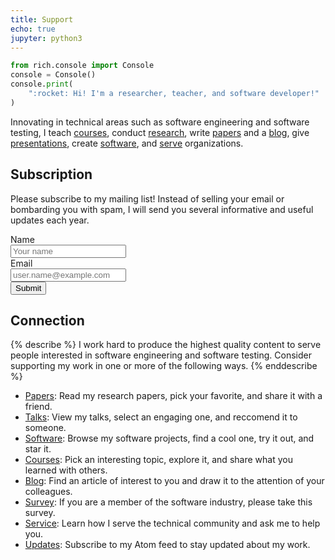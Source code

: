 ```yaml
---
title: Support
echo: true
jupyter: python3
---
```


```python
from rich.console import Console
console = Console()
console.print(
    ":rocket: Hi! I'm a researcher, teacher, and software developer!"
)
```

Innovating in technical areas such as software engineering and software testing,
I teach [courses](teaching/index.qmd), conduct [research](research/index.qmd),
write [papers](research/papers/index.qmd) and a [blog](blog/index.qmd), give
[presentations](research/presentations/index.qmd), create
[software](software/index.qmd), and [serve](service/index.qmd) organizations.

## Subscription

Please subscribe to my mailing list! Instead of selling your email or bombarding you with spam, I will send you several
informative and useful updates each year. <br>

```{=html}
<form name="mailinglist" method="POST" action="/emailthanks/" netlify-honeypot="bot-field" netlify>

  <!-- Request the name -->
  <div class="form-group">
    <label for="name">Name</label >
    <div class="row">
      <div class="col">
        <input type="text" class="form-control" name="name" id="name" placeholder="Your name" required>
      </div>
    </div>
  </div>

  <!-- Request the email -->
  <div class="form-group">
    <label for="reply_to">Email</label>
    <div class="row">
      <div class="col">
        <input type="email" class="form-control" name="reply_to" id="reply_to" placeholder="user.name@example.com" required>
      </div>
    </div>
  </div>

  <!-- Display the button -->
  <!-- Transmit a hidden field for spam detection -->
  <div class="form-group">
  <button type="submit" class="btn btn-info">Submit</button>
  <input type="hidden" name="bot-field"/>
  </div>

</form>
```

## Connection

{% describe %}
I work hard to produce the highest quality content to serve people interested in software engineering and software testing.
Consider supporting my work in one or more of the following ways.
{% enddescribe %}

<ul>

<li><a class="major" href="{{site.baseurl}}research/papers/">Papers</a>:
Read my research papers, pick your favorite, and share it with a friend.</li>

<li><a class="major" href="{{site.baseurl}}research/presentations/">Talks</a>:
View my talks, select an engaging one, and reccomend it to someone.</li>

<li><a class="major" href="{{site.baseurl}}software/">Software</a>:
Browse my software projects, find a cool one, try it out, and star it.</li>

<li><a class="major" href="{{site.baseurl}}teaching/">Courses</a>:
Pick an interesting topic, explore it, and share what you learned with others.</li>

<li><a class="major" href="{{site.baseurl}}blog/">Blog</a>:
Find an article of interest to you and draw it to the attention of your colleagues.</li>

<li><a class="major" href="{{site.baseurl}}seed/">Survey</a>:
If you are a member of the software industry, please take this survey.</li>

<li><a class="major" href="{{site.baseurl}}service/">Service</a>:
Learn how I serve the technical community and ask me to help you.</li>

<li><a class="major" href="{{site.baseurl}}feed/index.xml">Updates</a>:
Subscribe to my Atom feed to stay updated about my work.</li>

</ul>
